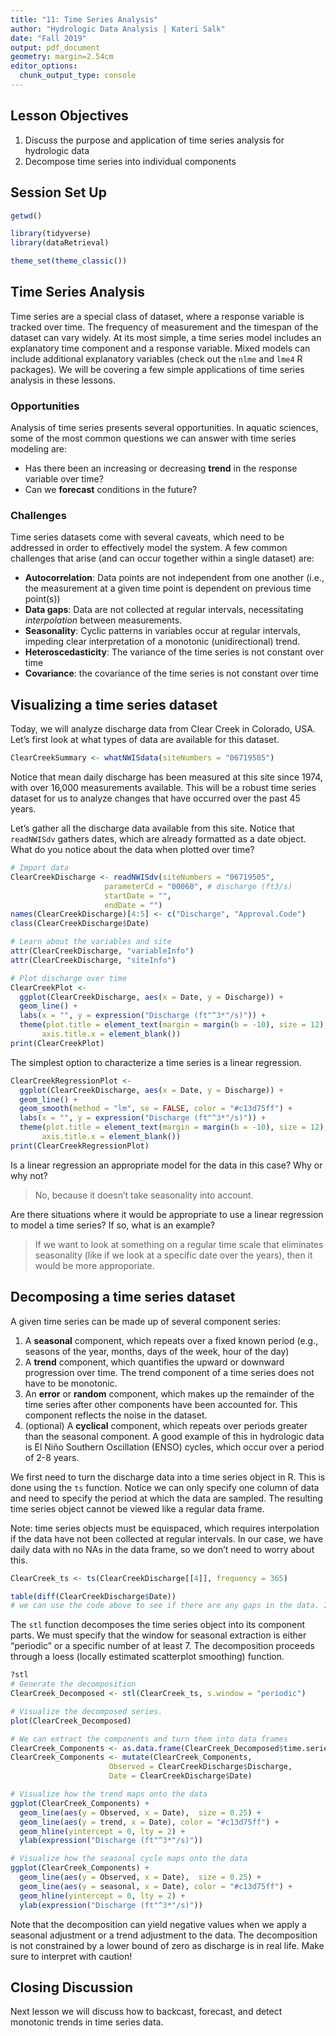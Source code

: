 ```yaml
---
title: "11: Time Series Analysis"
author: "Hydrologic Data Analysis | Kateri Salk"
date: "Fall 2019"
output: pdf_document
geometry: margin=2.54cm
editor_options: 
  chunk_output_type: console
---
```


## Lesson Objectives
1. Discuss the purpose and application of time series analysis for hydrologic data
2. Decompose time series into individual components

## Session Set Up

```r
getwd()

library(tidyverse)
library(dataRetrieval)

theme_set(theme_classic())
```

## Time Series Analysis

Time series are a special class of dataset, where a response variable is tracked over time. The frequency of measurement and the timespan of the dataset can vary widely. At its most simple, a time series model includes an explanatory time component and a response variable. Mixed models can include additional explanatory variables (check out the `nlme` and `lme4` R packages). We will be covering a few simple applications of time series analysis in these lessons.

### Opportunities

Analysis of time series presents several opportunities. In aquatic sciences, some of the most common questions we can answer with time series modeling are:

* Has there been an increasing or decreasing **trend** in the response variable over time?
* Can we **forecast** conditions in the future?

### Challenges

Time series datasets come with several caveats, which need to be addressed in order to effectively model the system. A few common challenges that arise (and can occur together within a single dataset) are: 

* **Autocorrelation**: Data points are not independent from one another (i.e., the measurement at a given time point is dependent on previous time point(s))
* **Data gaps**: Data are not collected at regular intervals, necessitating *interpolation* between measurements.
* **Seasonality**: Cyclic patterns in variables occur at regular intervals, impeding clear interpretation of a monotonic (unidirectional) trend.
* **Heteroscedasticity**: The variance of the time series is not constant over time
* **Covariance**: the covariance of the time series is not constant over time


## Visualizing a time series dataset

Today, we will analyze discharge data from Clear Creek in Colorado, USA. Let's first look at what types of data are available for this dataset. 
```r
ClearCreekSummary <- whatNWISdata(siteNumbers = "06719505")
```
Notice that mean daily discharge has been measured at this site since 1974, with over 16,000 measurements available. This will be a robust time series dataset for us to analyze changes that have occurred over the past 45 years. 

Let's gather all the discharge data available from this site. Notice that `readNWISdv` gathers dates, which are already formatted as a date object. What do you notice about the data when plotted over time?

```r
# Import data
ClearCreekDischarge <- readNWISdv(siteNumbers = "06719505",
                     parameterCd = "00060", # discharge (ft3/s)
                     startDate = "",
                     endDate = "")
names(ClearCreekDischarge)[4:5] <- c("Discharge", "Approval.Code")
class(ClearCreekDischarge$Date)

# Learn about the variables and site
attr(ClearCreekDischarge, "variableInfo")
attr(ClearCreekDischarge, "siteInfo")

# Plot discharge over time
ClearCreekPlot <- 
  ggplot(ClearCreekDischarge, aes(x = Date, y = Discharge)) +
  geom_line() +
  labs(x = "", y = expression("Discharge (ft"^3*"/s)")) + 
  theme(plot.title = element_text(margin = margin(b = -10), size = 12), 
       axis.title.x = element_blank())
print(ClearCreekPlot)

```

The simplest option to characterize a time series is a linear regression. 
```r
ClearCreekRegressionPlot <- 
  ggplot(ClearCreekDischarge, aes(x = Date, y = Discharge)) +
  geom_line() +
  geom_smooth(method = "lm", se = FALSE, color = "#c13d75ff") +
  labs(x = "", y = expression("Discharge (ft"^3*"/s)")) + 
  theme(plot.title = element_text(margin = margin(b = -10), size = 12), 
       axis.title.x = element_blank())
print(ClearCreekRegressionPlot)
```

Is a linear regression an appropriate model for the data in this case? Why or why not?

> No, because it doesn't take seasonality into account.

Are there situations where it would be appropriate to use a linear regression to model a time series? If so, what is an example?

> If we want to look at something on a regular time scale that eliminates seasonality (like if we look at a specific date over the years), then it would be more approporiate.


## Decomposing a time series dataset

A given time series can be made up of several component series: 

1. A **seasonal** component, which repeats over a fixed known period (e.g., seasons of the year, months, days of the week, hour of the day)
2. A **trend** component, which quantifies the upward or downward progression over time. The trend component of a time series does not have to be monotonic.
3. An **error** or **random** component, which makes up the remainder of the time series after other components have been accounted for. This component reflects the noise in the dataset. 
4. (optional) A **cyclical** component, which repeats over periods greater than the seasonal component. A good example of this in hydrologic data is El Niño Southern Oscillation (ENSO) cycles, which occur over a period of 2-8 years.

We first need to turn the discharge data into a time series object in R. This is done using the `ts` function. Notice we can only specify one column of data and need to specify the period at which the data are sampled. The resulting time series object cannot be viewed like a regular data frame.

Note: time series objects must be equispaced, which requires interpolation if the data have not been collected at regular intervals. In our case, we have daily data with no NAs in the data frame, so we don't need to worry about this.
```r
ClearCreek_ts <- ts(ClearCreekDischarge[[4]], frequency = 365)

table(diff(ClearCreekDischarge$Date))
# we can use the code above to see if there are any gaps in the data. It indicates that there's 1 missing date.
```

The `stl` function decomposes the time series object into its component parts. We must specify that the window for seasonal extraction is either "periodic" or a specific number of at least 7. The decomposition proceeds through a loess (locally estimated scatterplot smoothing) function.

```r
?stl
# Generate the decomposition
ClearCreek_Decomposed <- stl(ClearCreek_ts, s.window = "periodic")

# Visualize the decomposed series. 
plot(ClearCreek_Decomposed)

# We can extract the components and turn them into data frames
ClearCreek_Components <- as.data.frame(ClearCreek_Decomposed$time.series[,1:3])
ClearCreek_Components <- mutate(ClearCreek_Components,
                      Observed = ClearCreekDischarge$Discharge,     
                      Date = ClearCreekDischarge$Date)

# Visualize how the trend maps onto the data
ggplot(ClearCreek_Components) +
  geom_line(aes(y = Observed, x = Date),  size = 0.25) +
  geom_line(aes(y = trend, x = Date), color = "#c13d75ff") +
  geom_hline(yintercept = 0, lty = 2) +
  ylab(expression("Discharge (ft"^3*"/s)"))

# Visualize how the seasonal cycle maps onto the data
ggplot(ClearCreek_Components) +
  geom_line(aes(y = Observed, x = Date),  size = 0.25) +
  geom_line(aes(y = seasonal, x = Date), color = "#c13d75ff") +
  geom_hline(yintercept = 0, lty = 2) +
  ylab(expression("Discharge (ft"^3*"/s)"))

```

Note that the decomposition can yield negative values when we apply a seasonal adjustment or a trend adjustment to the data. The decomposition is not constrained by a lower bound of zero as discharge is in real life. Make sure to interpret with caution!

## Closing Discussion
Next lesson we will discuss how to backcast, forecast, and detect monotonic trends in time series data.
